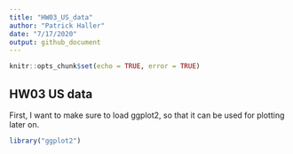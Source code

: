 ```yaml
---
title: "HW03_US_data"
author: "Patrick Haller"
date: "7/17/2020"
output: github_document
---
```


```r
knitr::opts_chunk$set(echo = TRUE, error = TRUE)
```

## HW03 US data

First, I want to make sure to load ggplot2, so that it can be used for plotting later on.  


```r
library("ggplot2")
```


